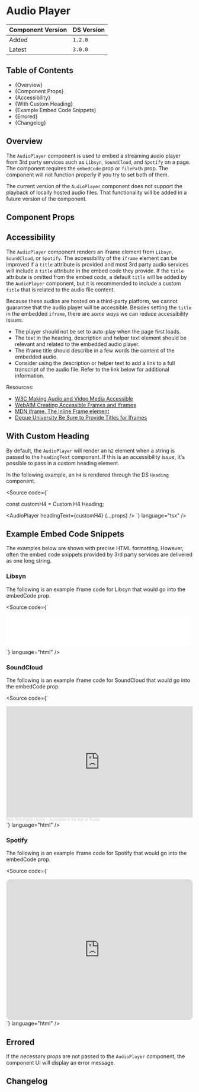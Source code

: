 

<Meta of={AudioPlayerStories} />

# Audio Player

| Component Version | DS Version |
| ----------------- | ---------- |
| Added             | `1.2.0`    |
| Latest            | `3.0.0`    |

## Table of Contents

- {<Link href="#overview" target="_self">Overview</Link>}
- {<Link href="#component-props" target="_self">Component Props</Link>}
- {<Link href="#accessibility" target="_self">Accessibility</Link>}
- {<Link href="#with-custom-heading" target="_self">With Custom Heading</Link>}
- {<Link href="#example-embed-code-snippets" target="_self">Example Embed Code Snippets</Link>}
- {<Link href="#errored" target="_self">Errored</Link>}
- {<Link href="#changelog" target="_self">Changelog</Link>}

## Overview

The `AudioPlayer` component is used to embed a streaming audio player from 3rd
party services such as `Libsyn`, `SoundCloud`, and `Spotify` on a page. The
component requires the `embedCode` prop or `filePath` prop. The component will
not function properly if you try to set both of them.

The current version of the `AudioPlayer` component does not support the playback
of locally hosted audio files. That functionality will be added in a future
version of the component.

## Component Props

<Canvas of={AudioPlayerStories.WithControls} />

<ArgTypes of={AudioPlayerStories.WithControls} />

## Accessibility

The `AudioPlayer` component renders an iframe element from `Libsyn`,
`SoundCloud`, or `Spotify`. The accessibility of the `iframe` element can be
improved if a `title` attribute is provided and most 3rd party audio services
will include a `title` attribute in the embed code they provide. If the `title`
attribute is omitted from the embed code, a default `title` will be added by the
`AudioPlayer` component, but it is recommended to include a custom `title` that
is related to the audio file content.

Because these audios are hosted on a third-party platform, we cannot guarantee
that the audio player will be accessible. Besides setting the `title` in the
embedded `iframe`, there are _some ways_ we can reduce accessibility issues.

- The player should not be set to auto-play when the page first loads.
- The text in the heading, description and helper text element should be
  relevant and related to the embedded audio player.
- The iframe title should describe in a few words the content of the embedded
  audio.
- Consider using the description or helper text to add a link to a full
  transcript of the audio file. Refer to the link below for additional
  information.

Resources:

- [W3C Making Audio and Video Media Accessible](https://www.w3.org/WAI/media/av/)
- [WebAIM Creating Accessible Frames and Iframes](https://webaim.org/techniques/frames/)
- [MDN iframe: The Inline Frame element](https://developer.mozilla.org/en-US/docs/Web/HTML/Element/iframe)
- [Deque University Be Sure to Provide Titles for Iframes](https://dequeuniversity.com/tips/provide-iframe-titles)

## With Custom Heading

By default, the `AudioPlayer` will render an `h2` element when a string is
passed to the `headingText` component. If this is an accessibility issue, it's
possible to pass in a custom heading element.

In the following example, an `h4` is rendered through the DS `Heading` component.

<Source
  code={`

const customH4 = <Heading level="h4">Custom H4 Heading</Heading>;

<AudioPlayer headingText={customH4} {...props} />
`} language="tsx" />

<Canvas of={AudioPlayerStories.WithCustomHeading} />

## Example Embed Code Snippets

The examples below are shown with precise HTML formatting. However, often the
embed code snippets provided by 3rd party services are delivered as one long
string.

### Libsyn

The following is an example iframe code for Libsyn that would go into the
embedCode prop.

<Source
  code={`
<iframe
  title="Libsyn Player"
  style="border: none"
  src="//html5-player.libsyn.com/embed/episode/id/18268511/height/90/theme/custom/thumbnail/yes/direction/backward/render-playlist/no/custom-color/87A93A/"
  height="90"
  width="100%"
  scrolling="no"
  allowfullscreen
  webkitallowfullscreen
  mozallowfullscreen
  oallowfullscreen
  msallowfullscreen
></iframe>
`}
  language="html"
/>

<Canvas of={AudioPlayerStories.LibsynExample} />

### SoundCloud

The following is an example iframe code for SoundCloud that would go into the
embedCode prop.

<Source
  code={`
<iframe
  width="100%"
  height="300"
  scrolling="no"
  frameborder="no"
  src="https://w.soundcloud.com/player/?url=https%3A//api.soundcloud.com/tracks/311382449&color=%23ff5500&auto_play=false&hide_related=false&show_comments=true&show_user=true&show_reposts=false&show_teaser=true&visual=true"
></iframe>
<div
  style="font-size: 10px; color: #cccccc;line-break: anywhere;word-break: normal;overflow: hidden;white-space: nowrap;text-overflow: ellipsis; font-family: Interstate,Lucida Grande,Lucida Sans Unicode,Lucida Sans,Garuda,Verdana,Tahoma,sans-serif;font-weight: 100;"
>
  <a
    href="https://soundcloud.com/nypl"
    title="New York Public Library"
    target="_blank"
    style="color: #cccccc; text-decoration: none;"
    >New York Public Library</a
  >
  ·
  <a
    href="https://soundcloud.com/nypl/journalism-in-the-age-of-trump"
    title="Journalism in the Age of Trump"
    target="_blank"
    style="color: #cccccc; text-decoration: none;"
    >Journalism in the Age of Trump</a
  >
</div>
`}
  language="html"
/>

<Canvas of={AudioPlayerStories.SoundcloudExample} />

### Spotify

The following is an example iframe code for Spotify that would go into the
embedCode prop.

<Source
  code={`
<iframe
  style="border-radius:12px"
  src="https://open.spotify.com/embed/playlist/37i9dQZF1DX0uqkwkR49kK?utm_source=generator"
  width="100%"
  height="380"
  frameborder="0"
  allowfullscreen=""
  allow="clipboard-write; encrypted-media; fullscreen; picture-in-picture"
></iframe>
`}
  language="html"
/>

<Canvas of={AudioPlayerStories.SpotifyExample} />

## Errored

If the necessary props are not passed to the `AudioPlayer` component, the
component UI will display an error message.

<Canvas of={AudioPlayerStories.ErroredExample} />

## Changelog

<ComponentChangelogTable changelogData={changelogData} />
